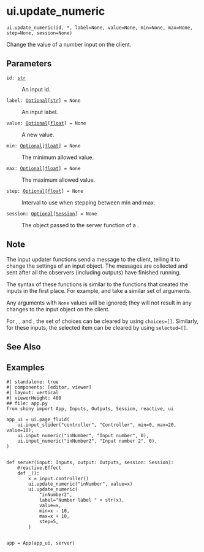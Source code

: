 # ui.update_numeric { #shiny.ui.update_numeric }

`ui.update_numeric(id, *, label=None, value=None, min=None, max=None, step=None, session=None)`

Change the value of a number input on the client.

## Parameters

<code><span class="parameter-name">id</span><span class="parameter-annotation-sep">:</span> <span class="parameter-annotation">[str](`str`)</span></code>

:   An input id.

<code><span class="parameter-name">label</span><span class="parameter-annotation-sep">:</span> <span class="parameter-annotation">[Optional](`typing.Optional`)\[[str](`str`)\]</span> <span class="parameter-default-sep">=</span> <span class="parameter-default">None</span></code>

:   An input label.

<code><span class="parameter-name">value</span><span class="parameter-annotation-sep">:</span> <span class="parameter-annotation">[Optional](`typing.Optional`)\[[float](`float`)\]</span> <span class="parameter-default-sep">=</span> <span class="parameter-default">None</span></code>

:   A new value.

<code><span class="parameter-name">min</span><span class="parameter-annotation-sep">:</span> <span class="parameter-annotation">[Optional](`typing.Optional`)\[[float](`float`)\]</span> <span class="parameter-default-sep">=</span> <span class="parameter-default">None</span></code>

:   The minimum allowed value.

<code><span class="parameter-name">max</span><span class="parameter-annotation-sep">:</span> <span class="parameter-annotation">[Optional](`typing.Optional`)\[[float](`float`)\]</span> <span class="parameter-default-sep">=</span> <span class="parameter-default">None</span></code>

:   The maximum allowed value.

<code><span class="parameter-name">step</span><span class="parameter-annotation-sep">:</span> <span class="parameter-annotation">[Optional](`typing.Optional`)\[[float](`float`)\]</span> <span class="parameter-default-sep">=</span> <span class="parameter-default">None</span></code>

:   Interval to use when stepping between min and max.

<code><span class="parameter-name">session</span><span class="parameter-annotation-sep">:</span> <span class="parameter-annotation">[Optional](`typing.Optional`)\[[Session](`shiny.session.Session`)\]</span> <span class="parameter-default-sep">=</span> <span class="parameter-default">None</span></code>

:   The [](:class:`~shiny.Session`) object passed to the server function of a [](:func:`~shiny.App`).

## Note


The input updater functions send a message to the client, telling it to change the
settings of an input object. The messages are collected and sent after all the
observers (including outputs) have finished running.

The syntax of these functions is similar to the functions that created the inputs in
the first place. For example, [](:func:`~shiny.ui.input_numeric`) and
[](:func:`~shiny.ui.update_numeric`) take a similar set of arguments.

Any arguments with ``None`` values will be ignored; they will not result in any
changes to the input object on the client.

For [](:func:`~update_radio_buttons`), [](:func:`~update_checkbox_group`), and
[](:func:`~update_select`), the set of choices can be cleared by using ``choices=[]``.
Similarly, for these inputs, the selected item can be cleared by using
`selected=[]`.




## See Also

[](:func:`~shiny.ui.input_numeric`)

## Examples


```shinylive-python
#| standalone: true
#| components: [editor, viewer]
#| layout: vertical
#| viewerHeight: 400
## file: app.py
from shiny import App, Inputs, Outputs, Session, reactive, ui

app_ui = ui.page_fluid(
    ui.input_slider("controller", "Controller", min=0, max=20, value=10),
    ui.input_numeric("inNumber", "Input number", 0),
    ui.input_numeric("inNumber2", "Input number 2", 0),
)


def server(input: Inputs, output: Outputs, session: Session):
    @reactive.Effect
    def _():
        x = input.controller()
        ui.update_numeric("inNumber", value=x)
        ui.update_numeric(
            "inNumber2",
            label="Number label " + str(x),
            value=x,
            min=x - 10,
            max=x + 10,
            step=5,
        )


app = App(app_ui, server)

```

